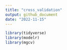 ```yaml
---
title: "cross_validation"
output: github_document
date: "2022-11-15"
---
```


```r
library(tidyverse)
library(modelr)
library(mgcv)
```

